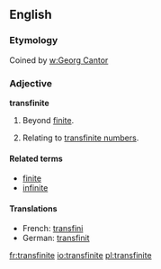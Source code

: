 ==English==

===Etymology===
Coined by [[w:Georg Cantor]]

===Adjective===
'''transfinite'''

# Beyond [[finite]].
# {{mathematics}} Relating to [[transfinite number]]s.

====Related terms====
*[[finite]]
*[[infinite]]

====Translations====
{{top}}
*French: [[transfini]]
*German: [[transfinit]]
{{mid}}
{{bottom}}

[[fr:transfinite]]
[[io:transfinite]]
[[pl:transfinite]]